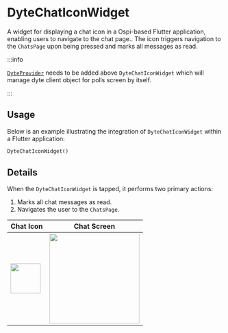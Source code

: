 # DyteChatIconWidget

A widget for displaying a chat icon in a Ospi-based Flutter application, enabling users to navigate to the chat page.. The icon triggers navigation to the `ChatsPage` upon being pressed and marks all messages as read.

:::info

[`DyteProvider`](./dyte-provider.mdx) needs to be added above `DyteChatIconWidget` which will manage dyte client object for polls screen by itself.

:::

## Usage

Below is an example illustrating the integration of `DyteChatIconWidget` within a Flutter application:

```dart
DyteChatIconWidget()
```

## Details

When the `DyteChatIconWidget` is tapped, it performs two primary actions:

1. Marks all chat messages as read.
2. Navigates the user to the `ChatsPage`.

| Chat Icon | Chat Screen |
| --- | --- |
| <img src="/static/mobile/flutter/chat-icon-widget.png" width="70px"/> | <img src="/static/mobile/flutter/chat-screen.png" width="210"/> |

